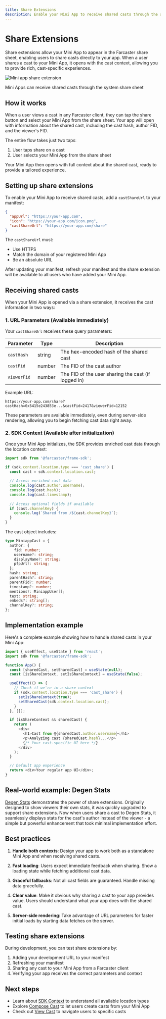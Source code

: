 ```yaml
---
title: Share Extensions
description: Enable your Mini App to receive shared casts through the system share sheet
---
```



# Share Extensions

Share extensions allow your Mini App to appear in the Farcaster share sheet, enabling users to share casts directly to your app. When a user shares a cast to your Mini App, it opens with the cast context, allowing you to provide rich, cast-specific experiences.

![Mini app share extension](/share_extension_preview.png)

<Caption>
  Mini Apps can receive shared casts through the system share sheet
</Caption>

## How it works

When a user views a cast in any Farcaster client, they can tap the share button and select your Mini App from the share sheet. Your app will open with information about the shared cast, including the cast hash, author FID, and the viewer's FID.

The entire flow takes just two taps:
1. User taps share on a cast
2. User selects your Mini App from the share sheet

Your Mini App then opens with full context about the shared cast, ready to provide a tailored experience.

## Setting up share extensions

To enable your Mini App to receive shared casts, add a `castShareUrl` to your manifest:

```json
{
  "appUrl": "https://your-app.com",
  "icon": "https://your-app.com/icon.png",
  "castShareUrl": "https://your-app.com/share"
}
```

The `castShareUrl` must:
- Use HTTPS
- Match the domain of your registered Mini App
- Be an absolute URL

After updating your manifest, refresh your manifest and the share extension will be available to all users who have added your Mini App.

## Receiving shared casts

When your Mini App is opened via a share extension, it receives the cast information in two ways:

### 1. URL Parameters (Available immediately)

Your `castShareUrl` receives these query parameters:

| Parameter | Type | Description |
|-----------|------|-------------|
| `castHash` | string | The hex-encoded hash of the shared cast |
| `castFid` | number | The FID of the cast author |
| `viewerFid` | number | The FID of the user sharing the cast (if logged in) |

Example URL:
```
https://your-app.com/share?castHash=0x5415e243853e...&castFid=2417&viewerFid=12152
```

These parameters are available immediately, even during server-side rendering, allowing you to begin fetching cast data right away.

### 2. SDK Context (Available after initialization)

Once your Mini App initializes, the SDK provides enriched cast data through the location context:

```typescript
import sdk from '@farcaster/frame-sdk';

if (sdk.context.location.type === 'cast_share') {
  const cast = sdk.context.location.cast;
  
  // Access enriched cast data
  console.log(cast.author.username);
  console.log(cast.hash);
  console.log(cast.timestamp);
  
  // Access optional fields if available
  if (cast.channelKey) {
    console.log(`Shared from /${cast.channelKey}`);
  }
}
```

The cast object includes:

```typescript
type MiniappCast = {
  author: {
    fid: number;
    username?: string;
    displayName?: string;
    pfpUrl?: string;
  };
  hash: string;
  parentHash?: string;
  parentFid?: number;
  timestamp?: number;
  mentions?: MiniappUser[];
  text: string;
  embeds?: string[];
  channelKey?: string;
};
```

## Implementation example

Here's a complete example showing how to handle shared casts in your Mini App:

```typescript
import { useEffect, useState } from 'react';
import sdk from '@farcaster/frame-sdk';

function App() {
  const [sharedCast, setSharedCast] = useState(null);
  const [isShareContext, setIsShareContext] = useState(false);

  useEffect(() => {
    // Check if we're in a share context
    if (sdk.context.location.type === 'cast_share') {
      setIsShareContext(true);
      setSharedCast(sdk.context.location.cast);
    }
  }, []);

  if (isShareContext && sharedCast) {
    return (
      <div>
        <h1>Cast from @{sharedCast.author.username}</h1>
        <p>Analyzing cast {sharedCast.hash}...</p>
        {/* Your cast-specific UI here */}
      </div>
    );
  }

  // Default app experience
  return <div>Your regular app UI</div>;
}
```

## Real-world example: Degen Stats

[Degen Stats](https://farcaster.xyz/miniapps/jrth1IniizBC/degen) demonstrates the power of share extensions. Originally designed to show viewers their own stats, it was quickly upgraded to support share extensions. Now when users share a cast to Degen Stats, it seamlessly displays stats for the cast's author instead of the viewer - a simple but powerful enhancement that took minimal implementation effort.

## Best practices

1. **Handle both contexts**: Design your app to work both as a standalone Mini App and when receiving shared casts.

2. **Fast loading**: Users expect immediate feedback when sharing. Show a loading state while fetching additional cast data.

3. **Graceful fallbacks**: Not all cast fields are guaranteed. Handle missing data gracefully.

4. **Clear value**: Make it obvious why sharing a cast to your app provides value. Users should understand what your app does with the shared cast.

5. **Server-side rendering**: Take advantage of URL parameters for faster initial loads by starting data fetches on the server.

## Testing share extensions

During development, you can test share extensions by:

1. Adding your development URL to your manifest
2. Refreshing your manifest
3. Sharing any cast to your Mini App from a Farcaster client
4. Verifying your app receives the correct parameters and context

## Next steps

- Learn about [SDK Context](/docs/sdk/context) to understand all available location types
- Explore [Compose Cast](/docs/sdk/actions/compose-cast) to let users create casts from your Mini App
- Check out [View Cast](/docs/sdk/actions/view-cast) to navigate users to specific casts